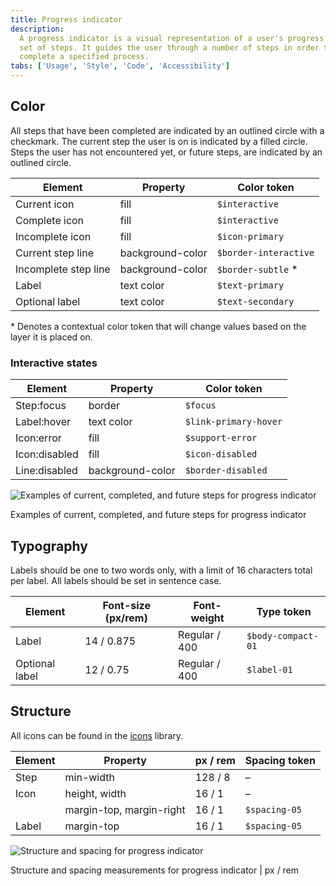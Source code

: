 ```yaml
---
title: Progress indicator
description:
  A progress indicator is a visual representation of a user's progress through a
  set of steps. It guides the user through a number of steps in order to
  complete a specified process.
tabs: ['Usage', 'Style', 'Code', 'Accessibility']
---
```


## Color

All steps that have been completed are indicated by an outlined circle with a
checkmark. The current step the user is on is indicated by a filled circle.
Steps the user has not encountered yet, or future steps, are indicated by an
outlined circle.

| Element              | Property         | Color token           |
| -------------------- | ---------------- | --------------------- |
| Current icon         | fill             | `$interactive`        |
| Complete icon        | fill             | `$interactive`        |
| Incomplete icon      | fill             | `$icon-primary`       |
| Current step line    | background-color | `$border-interactive` |
| Incomplete step line | background-color | `$border-subtle` \*   |
| Label                | text color       | `$text-primary`       |
| Optional label       | text color       | `$text-secondary`     |

<Caption>
  * Denotes a contextual color token that will change values based on the layer
  it is placed on.
</Caption>

### Interactive states

| Element       | Property         | Color token           |
| ------------- | ---------------- | --------------------- |
| Step:focus    | border           | `$focus`              |
| Label:hover   | text color       | `$link-primary-hover` |
| Icon:error    | fill             | `$support-error`      |
| Icon:disabled | fill             | `$icon-disabled`      |
| Line:disabled | background-color | `$border-disabled`    |

<div className="image--fixed">

![Examples of current, completed, and future steps for progress indicator](images/progress-indicator-style-1.png)

</div>

<Caption>
  Examples of current, completed, and future steps for progress indicator
</Caption>

## Typography

Labels should be one to two words only, with a limit of 16 characters total per
label. All labels should be set in sentence case.

| Element        | Font-size (px/rem) | Font-weight   | Type token         |
| -------------- | ------------------ | ------------- | ------------------ |
| Label          | 14 / 0.875         | Regular / 400 | `$body-compact-01` |
| Optional label | 12 / 0.75          | Regular / 400 | `$label-01`        |

## Structure

All icons can be found in the [icons](/guidelines/icons/library) library.

| Element | Property                 | px / rem | Spacing token |
| ------- | ------------------------ | -------- | ------------- |
| Step    | min-width                | 128 / 8  | –             |
| Icon    | height, width            | 16 / 1   | –             |
|         | margin-top, margin-right | 16 / 1   | `$spacing-05` |
| Label   | margin-top               | 16 / 1   | `$spacing-05` |

<div className="image--fixed">

![Structure and spacing for progress indicator](images/progress-indicator-style-2.png)

</div>

<Caption>
  Structure and spacing measurements for progress indicator | px / rem
</Caption>

<!---

### Recommended

The following specs are not built into the progress indicator component but are
recommended by design as the proper amount between progress indicator elements.

| Element           | Property | px / rem | Spacing token |
| --------------- | -------- | -------- | ------------- |
| Progress indicator | margin   | 16 / 1   | `$spacing-05` |

<div className="image--fixed">

![Structure and spacing for progress indicator](images/progress-indicator-style-3.png)

</div>

<Caption>
  Recommended structure and spacing measurements for progress indicator | px /
  rem
</Caption>

--->
